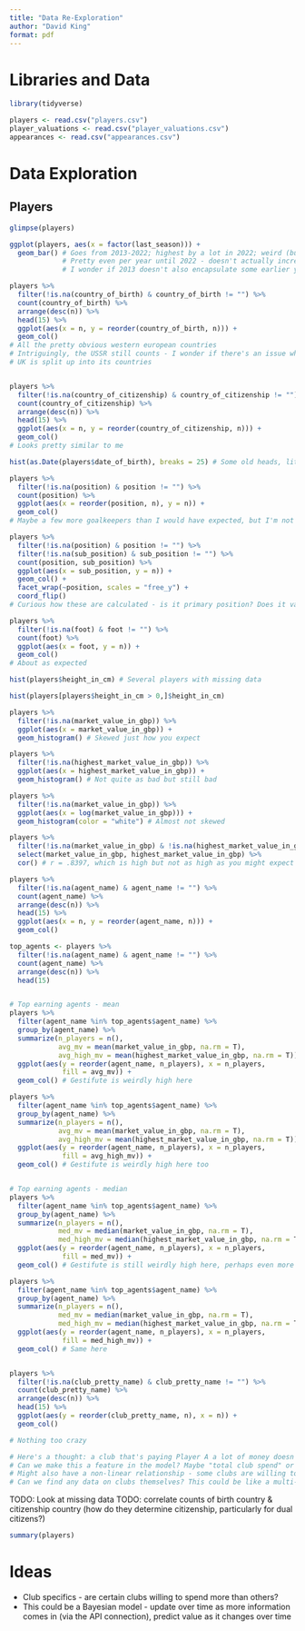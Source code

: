 ```yaml
---
title: "Data Re-Exploration"
author: "David King"
format: pdf
---
```


# Libraries and Data

```r
library(tidyverse)
```


```r
players <- read.csv("players.csv")
player_valuations <- read.csv("player_valuations.csv")
appearances <- read.csv("appearances.csv")
```


# Data Exploration

## Players

```r
glimpse(players)

ggplot(players, aes(x = factor(last_season))) +
  geom_bar() # Goes from 2013-2022; highest by a lot in 2022; weird (but understandable) break in 2020
             # Pretty even per year until 2022 - doesn't actually increase that much over time
             # I wonder if 2013 doesn't also encapsulate some earlier years? Need to cross-ref with the actual data source

players %>%
  filter(!is.na(country_of_birth) & country_of_birth != "") %>% 
  count(country_of_birth) %>% 
  arrange(desc(n)) %>% 
  head(15) %>% 
  ggplot(aes(x = n, y = reorder(country_of_birth, n))) +
  geom_col()
# All the pretty obvious western european countries
# Intriguingly, the USSR still counts - I wonder if there's an issue where the older players in this dataset were born during the USSR and the later weren't
# UK is split up into its countries


players %>%
  filter(!is.na(country_of_citizenship) & country_of_citizenship != "") %>% 
  count(country_of_citizenship) %>% 
  arrange(desc(n)) %>% 
  head(15) %>% 
  ggplot(aes(x = n, y = reorder(country_of_citizenship, n))) +
  geom_col()
# Looks pretty similar to me

hist(as.Date(players$date_of_birth), breaks = 25) # Some old heads, little left-skewed

players %>% 
  filter(!is.na(position) & position != "") %>% 
  count(position) %>% 
  ggplot(aes(x = reorder(position, n), y = n)) +
  geom_col()
# Maybe a few more goalkeepers than I would have expected, but I'm not a soccer expert

players %>% 
  filter(!is.na(position) & position != "") %>% 
  filter(!is.na(sub_position) & sub_position != "") %>% 
  count(position, sub_position) %>% 
  ggplot(aes(x = sub_position, y = n)) +
  geom_col() +
  facet_wrap(~position, scales = "free_y") +
  coord_flip()
# Curious how these are calculated - is it primary position? Does it vary by season?

players %>% 
  filter(!is.na(foot) & foot != "") %>% 
  count(foot) %>% 
  ggplot(aes(x = foot, y = n)) +
  geom_col()
# About as expected

hist(players$height_in_cm) # Several players with missing data

hist(players[players$height_in_cm > 0,]$height_in_cm)

players %>% 
  filter(!is.na(market_value_in_gbp)) %>% 
  ggplot(aes(x = market_value_in_gbp)) +
  geom_histogram() # Skewed just how you expect

players %>% 
  filter(!is.na(highest_market_value_in_gbp)) %>% 
  ggplot(aes(x = highest_market_value_in_gbp)) +
  geom_histogram() # Not quite as bad but still bad

players %>% 
  filter(!is.na(market_value_in_gbp)) %>% 
  ggplot(aes(x = log(market_value_in_gbp))) +
  geom_histogram(color = "white") # Almost not skewed

players %>% 
  filter(!is.na(market_value_in_gbp) & !is.na(highest_market_value_in_gbp)) %>% 
  select(market_value_in_gbp, highest_market_value_in_gbp) %>% 
  cor() # r = .8397, which is high but not as high as you might expect

players %>% 
  filter(!is.na(agent_name) & agent_name != "") %>% 
  count(agent_name) %>% 
  arrange(desc(n)) %>% 
  head(15) %>% 
  ggplot(aes(x = n, y = reorder(agent_name, n))) +
  geom_col()

top_agents <- players %>% 
  filter(!is.na(agent_name) & agent_name != "") %>% 
  count(agent_name) %>% 
  arrange(desc(n)) %>% 
  head(15)


# Top earning agents - mean
players %>% 
  filter(agent_name %in% top_agents$agent_name) %>% 
  group_by(agent_name) %>% 
  summarize(n_players = n(),
            avg_mv = mean(market_value_in_gbp, na.rm = T),
            avg_high_mv = mean(highest_market_value_in_gbp, na.rm = T)) %>% 
  ggplot(aes(y = reorder(agent_name, n_players), x = n_players,
             fill = avg_mv)) +
  geom_col() # Gestifute is weirdly high here

players %>% 
  filter(agent_name %in% top_agents$agent_name) %>% 
  group_by(agent_name) %>% 
  summarize(n_players = n(),
            avg_mv = mean(market_value_in_gbp, na.rm = T),
            avg_high_mv = mean(highest_market_value_in_gbp, na.rm = T)) %>% 
  ggplot(aes(y = reorder(agent_name, n_players), x = n_players,
             fill = avg_high_mv)) +
  geom_col() # Gestifute is weirdly high here too


# Top earning agents - median
players %>% 
  filter(agent_name %in% top_agents$agent_name) %>% 
  group_by(agent_name) %>% 
  summarize(n_players = n(),
            med_mv = median(market_value_in_gbp, na.rm = T),
            med_high_mv = median(highest_market_value_in_gbp, na.rm = T)) %>% 
  ggplot(aes(y = reorder(agent_name, n_players), x = n_players,
             fill = med_mv)) +
  geom_col() # Gestifute is still weirdly high here, perhaps even more so

players %>% 
  filter(agent_name %in% top_agents$agent_name) %>% 
  group_by(agent_name) %>% 
  summarize(n_players = n(),
            med_mv = median(market_value_in_gbp, na.rm = T),
            med_high_mv = median(highest_market_value_in_gbp, na.rm = T)) %>% 
  ggplot(aes(y = reorder(agent_name, n_players), x = n_players,
             fill = med_high_mv)) +
  geom_col() # Same here


players %>% 
  filter(!is.na(club_pretty_name) & club_pretty_name != "") %>% 
  count(club_pretty_name) %>% 
  arrange(desc(n)) %>% 
  head(15) %>% 
  ggplot(aes(y = reorder(club_pretty_name, n), x = n)) +
  geom_col()

# Nothing too crazy

# Here's a thought: a club that's paying Player A a lot of money doesn't want to pay Player B as much
# Can we make this a feature in the model? Maybe "total club spend" or something?
# Might also have a non-linear relationship - some clubs are willing to just shell it out, others are not
# Can we find any data on clubs themselves? This could be like a multi-level modeling jaunt
```

TODO: Look at missing data
TODO: correlate counts of birth country & citizenship country (how do they determine citizenship, particularly for dual citizens?)

```r
summary(players)
```


# Ideas

- Club specifics - are certain clubs willing to spend more than others?
- This could be a Bayesian model - update over time as more information comes in (via the API connection), predict value as it changes over time